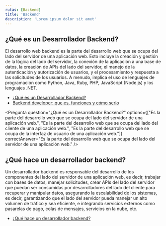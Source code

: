 ```yaml
---
rutas: [Backend]
title: 'Backend'
description: 'Lorem ipsum dolor sit amet'
---
```


## ¿Qué es un Desarrollador Backend?

El desarrollo web backend es la parte del desarrollo web que se ocupa del lado del servidor de una aplicación web. Esto incluye la creación y gestión de la lógica del lado del servidor, la conexión de la aplicación a una base de datos, la creación de APIs del lado del servidor, el manejo de la autenticación y autorización de usuarios, y el procesamiento y respuesta a las solicitudes de los usuarios. A menudo, implica el uso de lenguajes de programación como Python, Java, Ruby, PHP, JavaScript (Node.js) y los lenguajes .NET.

* [¿Qué es un Desarrollador Backend?](https://hireline.io/mx/enciclopedia-de-perfiles-de-tecnologia/desarrollador-backend#:~:text=¿Qué%20es%20un%20Desarrollador%20Backend,herramientas%20específicas%20para%20su%20área.)
* [Backend developer: que es, funciones y cómo serlo](https://unirfp.unir.net/revista/ingenieria-y-tecnologia/backend-developer/)

<Pregunta
    question="¿Qué es un Desarrollador Backend?"
    options={["Es la parte del desarrollo web que se ocupa del lado del servidor de una aplicación web.", "Es la parte del desarrollo web que se ocupa del lado del cliente de una aplicación web.", "Es la parte del desarrollo web que se ocupa de la interfaz de usuario de una aplicación web."]}
    correctAnswer="Es la parte del desarrollo web que se ocupa del lado del servidor de una aplicación web."
/>

## ¿Qué hace un desarrollador backend?
Un desarrollador backend es responsable del desarrollo de los componentes del lado del servidor de una aplicación web, es decir, trabajar con bases de datos, manejar solicitudes, crear APIs del lado del servidor que puedan ser consumidas por desarrolladores del lado del cliente para recuperar y manipular datos, asegurando la escalabilidad de los sistemas, es decir, garantizando que el lado del servidor pueda manejar un alto volumen de tráfico y sea eficiente, e integrando servicios externos como pasarelas de pago, colas de mensajes, servicios en la nube, etc.

* [¿Qué hace un desarrollador backend?](https://www.coderhouse.com.mx/blog/desarrollador-backend-perfil-sueldo-estudiar)

